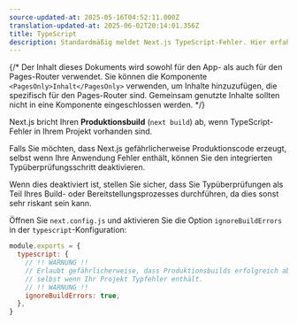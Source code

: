 ```yaml
---
source-updated-at: 2025-05-16T04:52:11.000Z
translation-updated-at: 2025-06-02T20:14:01.356Z
title: TypeScript
description: Standardmäßig meldet Next.js TypeScript-Fehler. Hier erfahren Sie, wie Sie dieses Verhalten deaktivieren können.
---
```


{/* Der Inhalt dieses Dokuments wird sowohl für den App- als auch für den Pages-Router verwendet. Sie können die Komponente `<PagesOnly>Inhalt</PagesOnly>` verwenden, um Inhalte hinzuzufügen, die spezifisch für den Pages-Router sind. Gemeinsam genutzte Inhalte sollten nicht in eine Komponente eingeschlossen werden. */}

Next.js bricht Ihren **Produktionsbuild** (`next build`) ab, wenn TypeScript-Fehler in Ihrem Projekt vorhanden sind.

Falls Sie möchten, dass Next.js gefährlicherweise Produktionscode erzeugt, selbst wenn Ihre Anwendung Fehler enthält, können Sie den integrierten Typüberprüfungsschritt deaktivieren.

Wenn dies deaktiviert ist, stellen Sie sicher, dass Sie Typüberprüfungen als Teil Ihres Build- oder Bereitstellungsprozesses durchführen, da dies sonst sehr riskant sein kann.

Öffnen Sie `next.config.js` und aktivieren Sie die Option `ignoreBuildErrors` in der `typescript`-Konfiguration:

```js filename="next.config.js"
module.exports = {
  typescript: {
    // !! WARNUNG !!
    // Erlaubt gefährlicherweise, dass Produktionsbuilds erfolgreich abgeschlossen werden,
    // selbst wenn Ihr Projekt Typfehler enthält.
    // !! WARNUNG !!
    ignoreBuildErrors: true,
  },
}
```